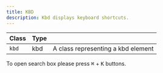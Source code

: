 ```yaml
---
title: KBD
description: Kbd displays keyboard shortcuts.
---
```


| Class  | Type |                                    |
| ------ | ---- | ---------------------------------- |
| `kbd`  | kbd  | A class representing a kbd element |

<Preview center>
    To open search box please press <kbd class="kbd">⌘</kbd> + <kbd class="kbd">K</kbd> buttons.
</Preview>


